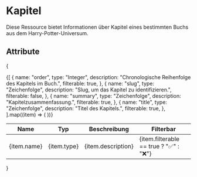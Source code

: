 # Kapitel

Diese Ressource bietet Informationen über Kapitel eines bestimmten Buchs aus dem Harry-Potter-Universum.

## Attribute

{
<table>
  <thead>
    <tr>
      <th>Name</th>
      <th>Typ</th>
      <th>Beschreibung</th>
      <th>Filterbar</th>
    </tr>
  </thead>
  <tbody>
    {[
      {
        name: "order",
        type: "Integer",
        description: "Chronologische Reihenfolge des Kapitels im Buch.",
        filterable: true,
      },
      {
        name: "slug",
        type: "Zeichenfolge",
        description: "Slug, um das Kapitel zu identifizieren.",
        filterable: false,
      },
      {
        name: "summary",
        type: "Zeichenfolge",
        description: "Kapitelzusammenfassung.",
        filterable: true,
      },
      {
        name: "title",
        type: "Zeichenfolge",
        description: "Titel des Kapitels.",
        filterable: true,
      },
    ].map((item) => (
      <tr key={item.name}>
        <td>{item.name}</td>
        <td>{item.type}</td>
        <td>{item.description}</td>
        <td>{item.filterable == true ? "✅" : "❌"}</td>
      </tr>
    ))}
  </tbody>
</table>
}
